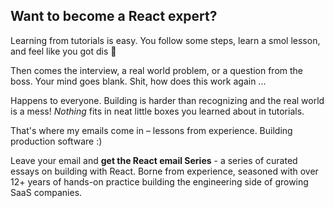 ## Want to become a React expert?

Learning from tutorials is easy. You follow some steps, learn a smol lesson, and feel like you got dis 💪

Then comes the interview, a real world problem, or a question from the boss. Your mind goes blank. Shit, how does this work again ...

Happens to everyone. Building is harder than recognizing and the real world is a mess! _Nothing_ fits in neat little boxes you learned about in tutorials.

That's where my emails come in – lessons from experience. Building production software :)

Leave your email and **get the React email Series** - a series of curated essays on building with React. Borne from experience, seasoned with over 12+ years of hands-on practice building the engineering side of growing SaaS companies.
